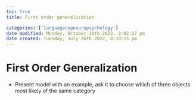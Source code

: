 ```yaml
---
toc: true
title: First order generalization

categories: ['languagecogneuropsychology']
date modified: Monday, October 10th 2022, 2:02:27 pm
date created: Tuesday, July 26th 2022, 8:33:15 pm
---
```


# First Order Generalization
- Present model with an example, ask it to choose which of three objects most likely of the same category




